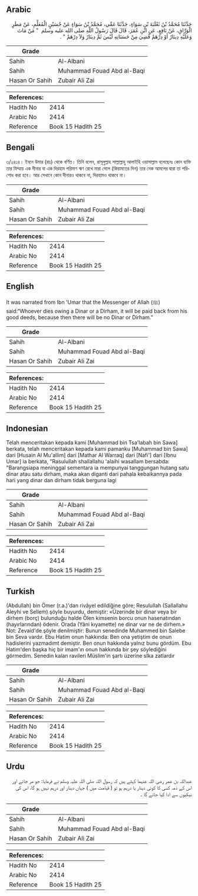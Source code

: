 ## Arabic


<div dir="rtl" lang="ar" style={{fontSize:'larger',backgroundColor:'#f8f9fa',padding:20}}>
حَدَّثَنَا مُحَمَّدُ بْنُ ثَعْلَبَةَ بْنِ سَوَاءٍ، حَدَّثَنَا عَمِّي، مُحَمَّدُ بْنُ سَوَاءٍ عَنْ حُسَيْنٍ الْمُعَلِّمِ، عَنْ مَطَرٍ الْوَرَّاقِ، عَنْ نَافِعٍ، عَنِ ابْنِ عُمَرَ، قَالَ قَالَ رَسُولُ اللَّهِ صلى الله عليه وسلم ‏ "‏ مَنْ مَاتَ وَعَلَيْهِ دِينَارٌ أَوْ دِرْهَمٌ قُضِيَ مِنْ حَسَنَاتِهِ لَيْسَ ثَمَّ دِينَارٌ وَلاَ دِرْهَمٌ ‏"‏ ‏.‏
</div>
<div style={{backgroundColor:'#f8f9fa',padding:20, marginBottom: 10}}><table> <thead> <tr> <th>Grade</th> <th></th> </tr> </thead> <tbody> <tr><td>Sahih</td><td>Al-Albani</td></tr><tr><td>Sahih</td><td>Muhammad Fouad Abd al-Baqi</td></tr><tr><td>Hasan Or Sahih</td><td>Zubair Ali Zai</td></tr></tbody></table><table> <thead> <tr> <th>References:</th> <th></th> </tr> </thead> <tbody><tr><td>Hadith No</td><td>2414</td></tr><tr><td>Arabic No</td><td>2414</td></tr><tr><td>Reference</td><td>Book 15 Hadith 25</td></tr></tbody></table></div>

## Bengali


<div dir="ltr" lang="bn" style={{fontSize:'larger',backgroundColor:'#f8f9fa',padding:20}}>
৩/২৪১৪। ইবনে উমার (রাঃ) থেকে বর্ণিত। তিনি বলেন, রাসূলুল্লাহ সাল্লাল্লাহু আলাইহি ওয়াসাল্লাম বলেছেনঃ কোন ব্যক্তি তার যিম্মায় এক দীনার বা এক দিরহাম পরিমাণ ঋণ রেখে মারা গেলে (কিয়ামতের দিন) তার নেক আমলের দ্বারা তা পরিশোধ করা হবে। আর সেখানে কোন দীনারও থাকবে না, দিরহামও থাকবে না।
</div>
<div style={{backgroundColor:'#f8f9fa',padding:20, marginBottom: 10}}><table> <thead> <tr> <th>Grade</th> <th></th> </tr> </thead> <tbody> <tr><td>Sahih</td><td>Al-Albani</td></tr><tr><td>Sahih</td><td>Muhammad Fouad Abd al-Baqi</td></tr><tr><td>Hasan Or Sahih</td><td>Zubair Ali Zai</td></tr></tbody></table><table> <thead> <tr> <th>References:</th> <th></th> </tr> </thead> <tbody><tr><td>Hadith No</td><td>2414</td></tr><tr><td>Arabic No</td><td>2414</td></tr><tr><td>Reference</td><td>Book 15 Hadith 25</td></tr></tbody></table></div>

## English


<div dir="ltr" lang="en" style={{fontSize:'larger',backgroundColor:'#f8f9fa',padding:20}}>
It was narrated from Ibn 'Umar that the Messenger of Allah (ﷺ) said:“Whoever dies owing a Dinar or a Dirham, it will be paid back from his good deeds, because then there will be no Dinar or Dirham.”
</div>
<div style={{backgroundColor:'#f8f9fa',padding:20, marginBottom: 10}}><table> <thead> <tr> <th>Grade</th> <th></th> </tr> </thead> <tbody> <tr><td>Sahih</td><td>Al-Albani</td></tr><tr><td>Sahih</td><td>Muhammad Fouad Abd al-Baqi</td></tr><tr><td>Hasan Or Sahih</td><td>Zubair Ali Zai</td></tr></tbody></table><table> <thead> <tr> <th>References:</th> <th></th> </tr> </thead> <tbody><tr><td>Hadith No</td><td>2414</td></tr><tr><td>Arabic No</td><td>2414</td></tr><tr><td>Reference</td><td>Book 15 Hadith 25</td></tr></tbody></table></div>

## Indonesian


<div dir="ltr" lang="id" style={{fontSize:'larger',backgroundColor:'#f8f9fa',padding:20}}>
Telah menceritakan kepada kami [Muhammad bin Tsa'labah bin Sawa] berkata, telah menceritakan kepada kami pamanku [Muhammad bin Sawa] dari [Husain Al Mu'allim] dari [Mathar Al Warraq] dari [Nafi'] dari [Ibnu Umar] ia berkata, "Rasulullah shallallahu 'alaihi wasallam bersabda: "Barangsiapa meninggal sementara ia mempunyai tanggungan hutang satu dinar atau satu dirham, maka akan diganti dari pahala kebaikannya pada hari yang dinar dan dirham tidak berguna lagi
</div>
<div style={{backgroundColor:'#f8f9fa',padding:20, marginBottom: 10}}><table> <thead> <tr> <th>Grade</th> <th></th> </tr> </thead> <tbody> <tr><td>Sahih</td><td>Al-Albani</td></tr><tr><td>Sahih</td><td>Muhammad Fouad Abd al-Baqi</td></tr><tr><td>Hasan Or Sahih</td><td>Zubair Ali Zai</td></tr></tbody></table><table> <thead> <tr> <th>References:</th> <th></th> </tr> </thead> <tbody><tr><td>Hadith No</td><td>2414</td></tr><tr><td>Arabic No</td><td>2414</td></tr><tr><td>Reference</td><td>Book 15 Hadith 25</td></tr></tbody></table></div>

## Turkish


<div dir="ltr" lang="tr" style={{fontSize:'larger',backgroundColor:'#f8f9fa',padding:20}}>
(Abdullah) bin Ömer (r.a.)'dan rivâyel edildiğine göre; Resulullah (Sallallahu Aleyhi ve Sellem) şöyle buyurdu, demiştir: «Üzerinde bir dinar veya bir dirhem (borç) bulunduğu halde Ölen kimsenin borcu onun hasenatından (hayırlarından) ödenir. Orada (Yâni kıyamette) ne dinar var ne de dirhem.» Not: Zevaid'de şöyle denilmiştir: Bunun senedinde Muhammed bin Salebe bin Seva vardır. Ebu Hatim onun hakkında: Ben ona yetiştim de onun hadislerini yazmadımt demiştir. Ben onun hakkında yalnız bunu gördüm. Ebu Hatim'den başka hiç bir imam'ın onun hakkında bir şey söylediğini görmedim. Senedin kalan ravileri Müslim'in şartı üzerine sİka zatlardır
</div>
<div style={{backgroundColor:'#f8f9fa',padding:20, marginBottom: 10}}><table> <thead> <tr> <th>Grade</th> <th></th> </tr> </thead> <tbody> <tr><td>Sahih</td><td>Al-Albani</td></tr><tr><td>Sahih</td><td>Muhammad Fouad Abd al-Baqi</td></tr><tr><td>Hasan Or Sahih</td><td>Zubair Ali Zai</td></tr></tbody></table><table> <thead> <tr> <th>References:</th> <th></th> </tr> </thead> <tbody><tr><td>Hadith No</td><td>2414</td></tr><tr><td>Arabic No</td><td>2414</td></tr><tr><td>Reference</td><td>Book 15 Hadith 25</td></tr></tbody></table></div>

## Urdu


<div dir="rtl" lang="ur" style={{fontSize:'larger',backgroundColor:'#f8f9fa',padding:20}}>
عبداللہ بن عمر رضی اللہ عنہما کہتے ہیں کہ رسول اللہ صلی اللہ علیہ وسلم نے فرمایا: جو مر جائے اور اس کے ذمہ کسی کا کوئی دینار یا درہم ہو تو ( قیامت میں ) جہاں دینار اور درہم نہیں ہو گا، اس کی نیکیوں سے ادا کیا جائے گا ۔
</div>
<div style={{backgroundColor:'#f8f9fa',padding:20, marginBottom: 10}}><table> <thead> <tr> <th>Grade</th> <th></th> </tr> </thead> <tbody> <tr><td>Sahih</td><td>Al-Albani</td></tr><tr><td>Sahih</td><td>Muhammad Fouad Abd al-Baqi</td></tr><tr><td>Hasan Or Sahih</td><td>Zubair Ali Zai</td></tr></tbody></table><table> <thead> <tr> <th>References:</th> <th></th> </tr> </thead> <tbody><tr><td>Hadith No</td><td>2414</td></tr><tr><td>Arabic No</td><td>2414</td></tr><tr><td>Reference</td><td>Book 15 Hadith 25</td></tr></tbody></table></div>